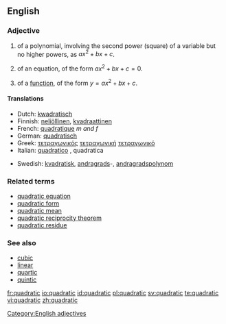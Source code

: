 ==English==

===Adjective===
{{en-adj|-}}

# {{mathematics}} of a polynomial, involving the second power (square) of a variable but no higher powers, as <math>ax^2 + bx + c</math>.
# {{mathematics}} of an equation, of the form <math> ax^2 + bx + c = 0</math>.
# {{mathematics}} of a [[function]], of the form <math> y = ax^2 + bx + c </math>.
<!-- Disputed. # the shape of a [[square]]-->

====Translations====
{{trans-top|of a class of polynomial of the form <math> y = a.x^2 + b.x + c </math>}}
*Dutch: [[kwadratisch]]
*Finnish: [[neliöllinen]], [[kvadraattinen]]
*French: [[quadratique]] ''m and f''
*German: [[quadratisch]]
*Greek: [[τετραγωνικός]] {{m}} [[τετραγωνική]] {{f}} [[τετραγωνικό]] {{n}}
*Italian: [[quadratico]] {{m}}, quadratica {{f}}
{{trans-mid}}
*Swedish: [[kvadratisk]], [[andragrads]]-, [[andragradspolynom]]
{{trans-bottom}}

===Related terms===
*[[quadratic equation]]
*[[quadratic form]]
*[[quadratic mean]]
*[[quadratic reciprocity theorem]]
*[[quadratic residue]]

===See also===
*[[cubic]]
*[[linear]]
*[[quartic]]
*[[quintic]]

[[Category:English adjectives]]

[[fr:quadratic]]
[[io:quadratic]]
[[id:quadratic]]
[[pl:quadratic]]
[[sv:quadratic]]
[[te:quadratic]]
[[vi:quadratic]]
[[zh:quadratic]]